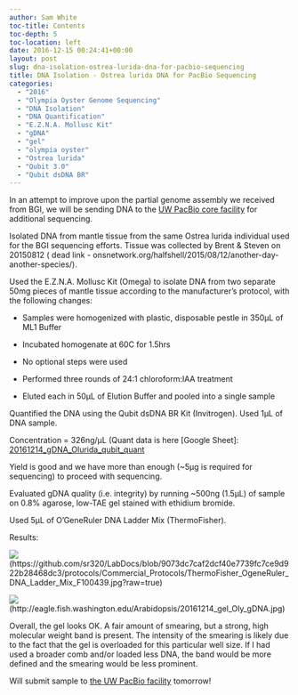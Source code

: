```yaml
---
author: Sam White
toc-title: Contents
toc-depth: 5
toc-location: left
date: 2016-12-15 00:24:41+00:00
layout: post
slug: dna-isolation-ostrea-lurida-dna-for-pacbio-sequencing
title: DNA Isolation - Ostrea lurida DNA for PacBio Sequencing
categories:
  - "2016"
  - "Olympia Oyster Genome Sequencing"
  - "DNA Isolation"
  - "DNA Quantification"
  - "E.Z.N.A. Mollusc Kit"
  - "gDNA"
  - "gel"
  - "olympia oyster"
  - "Ostrea lurida"
  - "Qubit 3.0"
  - "Qubit dsDNA BR"
---
```


In an attempt to improve upon the partial genome assembly we received from BGI, we will be sending DNA to the [UW PacBio core facility](https://pacbio.gs.washington.edu/) for additional sequencing.

Isolated DNA from mantle tissue from the same Ostrea lurida individual used for the BGI sequencing efforts. Tissue was collected by Brent & Steven on 20150812 ( dead link - onsnetwork.org/halfshell/2015/08/12/another-day-another-species/).

Used the E.Z.N.A. Mollusc Kit (Omega) to isolate DNA from two separate 50mg pieces of mantle tissue according to the manufacturer's protocol, with the following changes:




    
  * Samples were homogenized with plastic, disposable pestle in 350μL of ML1 Buffer

    
  * Incubated homogenate at 60C for 1.5hrs

    
  * No optional steps were used

    
  * Performed three rounds of 24:1 chloroform:IAA treatment

    
  * Eluted each in 50μL of Elution Buffer and pooled into a single sample



Quantified the DNA using the Qubit dsDNA BR Kit (Invitrogen). Used 1μL of DNA sample.

Concentration = 326ng/μL (Quant data is here [Google Sheet]: [20161214_gDNA_Olurida_qubit_quant](https://docs.google.com/spreadsheets/d/1KklkRZYSbHOx6CCIG9thUC5p1e4a8w1NUXKlKzwf1NI/edit?usp=sharing)

Yield is good and we have more than enough (~5μg is required for sequencing) to proceed with sequencing.

Evaluated gDNA quality (i.e. integrity) by running ~500ng (1.5μL) of sample on 0.8% agarose, low-TAE gel stained with ethidium bromide.

Used 5μL of O'GeneRuler DNA Ladder Mix (ThermoFisher).

Results:

![](https://github.com/sr320/LabDocs/blob/9073dc7caf2dcf40e7739fc7ce9d922b28468dc3/protocols/Commercial_Protocols/ThermoFisher_OgeneRuler_DNA_Ladder_Mix_F100439.jpg?raw=true)(https://github.com/sr320/LabDocs/blob/9073dc7caf2dcf40e7739fc7ce9d922b28468dc3/protocols/Commercial_Protocols/ThermoFisher_OgeneRuler_DNA_Ladder_Mix_F100439.jpg?raw=true)



![](https://eagle.fish.washington.edu/Arabidopsis/20161214_gel_Oly_gDNA.jpg)(http://eagle.fish.washington.edu/Arabidopsis/20161214_gel_Oly_gDNA.jpg)



Overall, the gel looks OK. A fair amount of smearing, but a strong, high molecular weight band is present. The intensity of the smearing is likely due to the fact that the gel is overloaded for this particular well size. If I had used a broader comb and/or loaded less DNA, the band would be more defined and the smearing would be less prominent.

Will submit sample to [the UW PacBio facility](https://pacbio.gs.washington.edu/) tomorrow!
